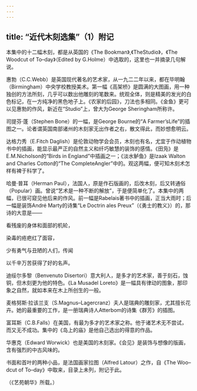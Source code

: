 ```yaml
---
---
---
```

title: “近代木刻选集”（1）附记
---



本集中的十二幅木刻，都是从英国的《The Bookman》,《TheStudio》，《The Woodcut of To–day》（Edited by G.Holme）中选取的，这里也一并摘录几句解说。

惠勃（C.C.Webb）是英国现代著名的艺术家，从一九二二年以来，都在毕明翰（Birmingham）中央学校教授美术。第一幅《高架桥》是圆满的大图画，用一种独创的方法所刻，几乎可以数出他雕刻的笔数来。统观全体，则是精美的发光的白色标记，在一方纯净的黑色地子上。《农家的后园》，刀法也多相同。《金鱼》更可以见惠勃的作风，新近在“Studio”上，曾大为George Sheringham所称许。

司提芬·蓬（Stephen Bone）的一幅，是George Bourne的“A Farmer’sLife”的插图之一。论者谓英国南部诸州的木刻家无出作者之右，散文得此，而妙想愈明云。

达格力秀（E.Fitch Daglish）是伦敦动物学会会员，木刻也有名，尤宜于作动植物书中的插画，能显示最严正的自然主义和纤巧敏慧的装饰的感情。《田凫》是E.M.Nicholson的“Birds in England”中插画之一；《淡水鲈鱼》是Izaak Walton and Charles Cotton的“The CompleteAngler”中的。观这两幅，便可知木刻术怎样有裨于科学了。

哈曼·普耳（Herman Paul），法国人，原是作石版画的，后改木刻，后又转通俗（Popular）画。曾说“艺术是一种不断的解放”，于是便简单化了。本集中的两幅，已很可窥见他后来的作风。前一幅是Rabelais著书中的插画，正当大雨时；后一幅是装饰André Marty的诗集“Le Doctrin ales Preux”（《勇士的教义》）的，那诗的大意是——

看残废的身体和面部的机轮，

染毒的疮疤红了面容，

少有勇气与丑陋的人们，传闻

以千辛万苦获得了好的名声。

迪绥尔多黎（Benvenuto Disertori）意大利人，是多才的艺术家，善于刻石，蚀铜，但木刻更为他的特色。《La Musadel Loreto》是一幅具有律动的图象，那印象之自然，就如本来在木上所创生的一般。

麦格努斯·拉该兰支（S.Magnus–Lagercranz）夫人是瑞典的雕刻家，尤其擅长花卉。她的最重要的工作，是一册瑞典诗人Atterbom的诗集《群芳》的插图。

富耳斯（C.B.Falls）在美国，有最为多才的艺术家之称。他于诸艺术无不尝试，而又无不成功。集中的《岛上的庙》是他自己选出的得意的作品。

华惠克（Edward Worwick）也是美国的木刻家。《会见》是装饰与想像的版画，含有强烈的中古风味的。

书面和首叶的两种小品，是法国画家拉图（Alfred Latour）之作，自《The Woo–dcut of To–day》中取来，目录上未列，附记于此。

（《艺苑朝华》所载。）